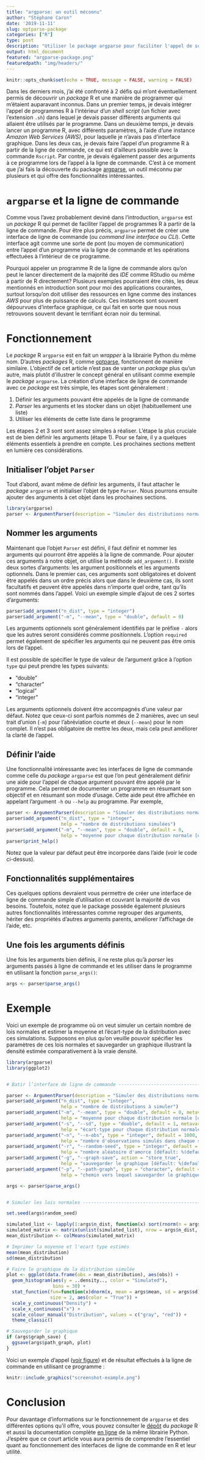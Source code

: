 ```yaml
---
title: "argparse: un outil méconnu"
author: "Stéphane Caron"
date: '2019-11-11'
slug: optparse-package
categories: ["R"]
type: post
description: "Utiliser le package argparse pour faciliter l'appel de scripts R."
output: html_document
featured: "argparse-package.png"
featuredpath: "img/headers/"
---
```


```r
knitr::opts_chunk$set(echo = TRUE, message = FALSE, warning = FALSE)
```

Dans les derniers mois, j'ai été confronté à 2 défis qui m'ont éventuellement permis de découvrir un *package* R et une manière de programmer qui m'étaient auparavant inconnus. Dans un premier temps, je devais intégrer l'appel de programmes R à l'intérieur d'un *shell script* (un fichier avec l'extension `.sh`) dans lequel je devais passer différents arguments qui allaient être utilisés par le programme. Dans un deuxième temps, je devais lancer un programme R, avec différents paramètres, à l'aide d'une instance *Amazon Web Services (AWS)*, pour laquelle je n'avais pas d'interface graphique. Dans les deux cas, je devais faire l'appel d'un programme R à partir de la ligne de commande, ce qui est d'ailleurs possible avec la commande `Rscript`. Par contre, je devais également passer des arguments à ce programme lors de l'appel à la ligne de commande. C'est à ce moment que j'ai fais la découverte du package [argparse](https://cran.r-project.org/web/packages/argparse/index.html), un outil méconnu par plusieurs et qui offre des fonctionnalités intéressantes.

# `argparse` et la ligne de commande

Comme vous l'avez probablement deviné dans l'introduction, `argparse` est un *package* R qui permet de faciliter l'appel de programmes R à partir de la ligne de commande. Pour être plus précis, `argparse` permet de créer une interface de ligne de commande (ou *command line interface* ou *CLI*). Cette interface agit comme une sorte de pont (ou moyen de communication) entre l'appel d'un programme via la ligne de commande et les opérations effectuées à l'intérieur de ce programme.

Pourquoi appeler un programme R de la ligne de commande alors qu'on peut le lancer directement de la majorité des *IDE* comme RStudio ou même à partir de R directement? Plusieurs exemples pourraient être cités, les deux mentionnés en introduction sont pour moi des applications courantes, surtout lorsqu'on doit utiliser des ressources en ligne comme des instances *AWS* pour plus de puissance de calculs. Ces instances sont souvent dépourvues d'interface graphique, ce qui fait en sorte que nous nous retrouvons souvent devant le terrifiant écran noir du terminal.

# Fonctionnement

Le *package* R `argparse` est en fait un *wrapper* à la librairie Python du même nom. D'autres *packages* R, comme [optparse](https://cran.r-project.org/web/packages/optparse/index.html), fonctionnent de manière similaire. L'objectif de cet article n'est pas de vanter un *package* plus qu'un autre, mais plutôt d'illustrer le concept général en utilisant comme exemple le *package* `argparse`. La création d'une interface de ligne de commande avec ce *package* est très simple, les étapes sont généralement :

1. Définir les arguments pouvant être appelés de la ligne de commande
2. *Parser* les arguments et les stocker dans un objet (habituellement une liste)
3. Utiliser les éléments de cette liste dans le programme

Les étapes 2 et 3 sont sont assez simples à réaliser. L'étape la plus cruciale est de bien définir les arguments (étape 1). Pour se faire, il y a quelques éléments essentiels à prendre en compte. Les prochaines sections mettent en lumière ces considérations.

## Initialiser l'objet `Parser`

Tout d'abord, avant même de définir les arguments, il faut attacher le *package* `argparse` et initialiser l'objet de type `Parser`. Nous pourrons ensuite ajouter des arguments à cet objet dans les prochaines sections.

```r
library(argparse)
parser <- ArgumentParser(description = "Simuler des distributions normales")
```

## Nommer les arguments

Maintenant que l'objet `Parser` est défini, il faut définir et nommer les arguments qui pourront être appelés à la ligne de commande. Pour ajouter ces arguments à notre objet, on utilise la méthode `add_argument()`. Il existe deux sortes d'arguments: les argument positionnels et les arguments optionnels. Dans le premier cas, ces arguments sont obligatoires et doivent être appelés dans un ordre précis alors que dans le deuxième cas, ils sont facultatifs et peuvent être appelés dans n'importe quel ordre, tant qu'ils sont nommés dans l'appel. Voici un exemple simple d'ajout de ces 2 sortes d'arguments:

```r
parser$add_argument("n_dist", type = "integer")
parser$add_argument("-m", "--mean", type = "double", default = 0)
```

Les arguments optionnels sont généralement identifiés par le préfixe `-` alors que les autres seront considérés comme positionnels. L'option `required` permet également de spécifier les arguments qui ne peuvent pas être omis lors de l'appel. 

Il est possible de spécifier le type de valeur de l'argument grâce à l'option `type` qui peut prendre les types suivants:

- "double"
- "character"
- "logical"
- "integer"

Les arguments optionnels doivent être accompagnés d'une valeur par défaut. Notez que ceux-ci sont parfois nommés de 2 manières, avec un seul trait d'union (`-m`) pour l'abréviation courte et deux (`--mean`) pour le nom complet. Il n'est pas obligatoire de mettre les deux, mais cela peut améliorer la clarté de l'appel.

## Définir l'aide

Une fonctionnalité intéressante avec les interfaces de ligne de commande comme celle du *package* `argparse` est que l'on peut généralement définir une aide pour l'appel de chaque argument pouvant être appelé par le programme. Cela permet de documenter un programme en résumant son objectif et en résumant son mode d'usage. Cette aide peut être affichée en appelant l'argument `-h` ou `--help` au programme. Par exemple, 

```r
parser <- ArgumentParser(description = "Simuler des distributions normales")
parser$add_argument("n_dist", type = "integer",
                    help = "nombre de distributions simulées")
parser$add_argument("-m", "--mean", type = "double", default = 0,
                    help = "moyenne pour chaque distribution normale [défault: %(default)s]")
parser$print_help()
```

Notez que la valeur par défaut peut être incorporée dans l'aide (voir le code ci-dessus).

## Fonctionnalités supplémentaires

Ces quelques options devraient vous permettre de créer une interface de ligne de commande simple d'utilisation et couvrant la majorité de vos besoins. Toutefois, notez que le package possède également plusieurs autres fonctionnalités intéressantes comme regrouper des arguments, hériter des propriétés d'autres arguments parents, améliorer l'affichage de l'aide, etc.

## Une fois les arguments définis

Une fois les arguments bien définis, il ne reste plus qu'à *parser* les arguments passés à ligne de commande et les utiliser dans le programme en utilisant la fonction `parse_args()`:

```r
args <- parser$parse_args()
```

# Exemple

Voici un exemple de programme où on veut simuler un certain nombre de lois normales et estimer la moyenne et l'écart-type de la distribution avec ces simulations. Supposons en plus qu'on veuille pouvoir spécifier les paramètres de ces lois normales et sauvegarder un graphique illustrant la densité estimée comparativement à la vraie densité.

```r
library(argparse)
library(ggplot2)


# Batir l’interface de ligne de commande ----------------------------------

parser <- ArgumentParser(description = "Simuler des distributions normales")
parser$add_argument("n_dist", type = "integer",
                    help = "nombre de distributions à simuler")
parser$add_argument("-m", "--mean", type = "double", default = 0, metavar = "",
                    help = "moyenne pour chaque distribution normale [défault: %(default)s]")
parser$add_argument("-s", "--sd", type = "double", default = 1, metavar = "",
                    help = "écart-type pour chaque distribution normale [défault: %(default)s]")
parser$add_argument("-n", "--n-obs", type = "integer", default = 1000, metavar = "",
                    help = "nombre d'observations simulés dans chaque simulation [défault: %(default)s]")
parser$add_argument("-r", "--random-seed", type = "integer", default = 42, metavar = "",
                    help = "nombre aléatoire d'amorce [défault: %(default)s]")
parser$add_argument("-g", "--graph-save", action = "store_true", 
                    help = "sauvegarder le graphique [défault: %(default)s]")
parser$add_argument("-p", "--path-graph", type = "character", default = "./graph.png", metavar = "",
                    help = "chemin vers lequel sauvegarder le graphique [défault: \"%(default)s\"]")

args <- parser$parse_args()


# Simuler les lois normales -----------------------------------------------

set.seed(args$random_seed)

simulated_list <- lapply(1:args$n_dist, function(x) sort(rnorm(n = args$n_obs, mean = args$mean, sd = args$sd)))
simulated_matrix <- matrix(unlist(simulated_list), nrow = args$n_dist, ncol = args$n_obs, byrow = TRUE)
mean_distribution <- colMeans(simulated_matrix)

# Imprimer la moyenne et l'ecart type estimés
mean(mean_distribution)
sd(mean_distribution)

# Faire le graphique de la distribution simulée
plot <- ggplot(data.frame(obs = mean_distribution), aes(obs)) +
  geom_histogram(aes(y = ..density.., color = "Simulated"), 
                 bins = 30) +
  stat_function(fun=function(x)dnorm(x, mean = args$mean, sd = args$sd),
                size = 2, aes(color = "True")) + 
  scale_y_continuous("Density") +
  scale_x_continuous("x") +
  scale_colour_manual("Distribution", values = c("gray", "red")) + 
  theme_classic()

# Sauvegarder le graphique
if (args$graph_save) {
  ggsave(args$path_graph, plot) 
}
```

Voici un exemple d'appel ([voir figure](#fig:img1)) et de résultat effectués à la ligne de commande en utilisant ce programme :

```r
knitr::include_graphics("screenshot-example.png")
```

# Conclusion

Pour davantage d'informations sur le fonctionnement de `argparse` et des différentes options qu'il offre, vous pouvez consulter le [dépôt](https://github.com/trevorld/r-argparse) du *package* R et aussi la documentation complète [en ligne](https://docs.python.org/3/library/argparse.html) de la même librairie Python. J'espère que ce court article vous aura permis de comprendre l'essentiel quant au fonctionnement des interfaces de ligne de commande en R et leur utilité.
